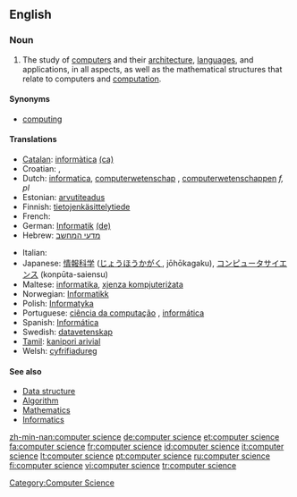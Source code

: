 ==English==

===Noun===
{{wikipedia}}
{{en-noun|sg=[[computer]] [[science]]|-}}

# The study of [[computer]]s and their [[computer architecture|architecture]], [[computer language|languages]], and applications, in all aspects, as well as the mathematical structures that relate to computers and [[computation]].

====Synonyms====
*[[computing]]

====Translations====
{{top}}
*[[Catalan]]: [[informàtica]] {{f}} [[:ca:informàtica|(ca)]]
*Croatian: {{t+|hr|računarstvo|n}}, {{t-|hr|računarska znanost}}
*Dutch: [[informatica]], [[computerwetenschap]] {{f}}, [[computerwetenschappen]] ''f, pl''
*Estonian: [[arvutiteadus]]
*Finnish: [[tietojenkäsittelytiede]]
* French: {{t+|fr|informatique|f}}
*German: [[Informatik]] {{f}} [[:de:Informatik|(de)]]
*Hebrew: [[מדעי המחשב]]
{{mid}}
* Italian: {{t+|it|informatica|f}}
*Japanese: [[情報科学]] ([[じょうほうかがく]], jōhōkagaku), [[コンピュータサイエンス]] (konpūta-saiensu)
*Maltese: [[informatika]], [[xjenza kompjuteriżata]]
*Norwegian: [[Informatikk]]
*Polish: [[Informatyka]]
*Portuguese: [[ciência da computação]] {{f}}, [[informática]] {{f}}
*Spanish: [[Informática]]
*Swedish: [[datavetenskap]]
*[[Tamil]]: [[kanipori arivial]]
*Welsh: [[cyfrifiadureg]] {{f}}
{{bottom}}

====See also====
* [[Data structure]]
* [[Algorithm]]
* [[Mathematics]]
* [[Informatics]]

[[Category:Computer Science]]

[[zh-min-nan:computer science]]
[[de:computer science]]
[[et:computer science]]
[[fa:computer science]]
[[fr:computer science]]
[[id:computer science]]
[[it:computer science]]
[[lt:computer science]]
[[pt:computer science]]
[[ru:computer science]]
[[fi:computer science]]
[[vi:computer science]]
[[tr:computer science]]